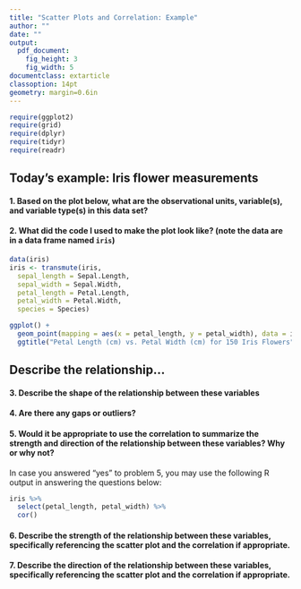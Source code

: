 ```yaml
---
title: "Scatter Plots and Correlation: Example"
author: ""
date: ""
output:
  pdf_document:
    fig_height: 3
    fig_width: 5
documentclass: extarticle
classoption: 14pt
geometry: margin=0.6in
---
```


<style>
  .col2 {
    columns: 2 200px;         /* number of columns and width in pixels*/
    -webkit-columns: 2 200px; /* chrome, safari */
    -moz-columns: 2 200px;    /* firefox */
  }
  .col3 {
    columns: 3 100px;
    -webkit-columns: 3 100px;
    -moz-columns: 3 100px;
  }
</style>

```r
require(ggplot2)
require(grid)
require(dplyr)
require(tidyr)
require(readr)
```

## Today's example: Iris flower measurements

\begin{figure}[!h]
\centering
\includegraphics{Iris_germanica_wikipedia.jpg}
\caption{Iris flower (image source: Wikipedia)}
\end{figure}

#### 1. Based on the plot below, what are the observational units, variable(s), and variable type(s) in this data set?

\vspace{1cm}

#### 2. What did the code I used to make the plot look like? (note the data are in a data frame named `iris`)

\vspace{2cm}

```r
data(iris)
iris <- transmute(iris,
  sepal_length = Sepal.Length,
  sepal_width = Sepal.Width,
  petal_length = Petal.Length,
  petal_width = Petal.Width,
  species = Species)

ggplot() +
  geom_point(mapping = aes(x = petal_length, y = petal_width), data = iris) +
  ggtitle("Petal Length (cm) vs. Petal Width (cm) for 150 Iris Flowers")
```

\newpage

## Describe the relationship...

#### 3. Describe the shape of the relationship between these variables

\vspace{2cm}

#### 4. Are there any gaps or outliers?

\vspace{2cm}

#### 5. Would it be appropriate to use the correlation to summarize the strength and direction of the relationship between these variables?  Why or why not?

\vspace{2cm}

In case you answered "yes" to problem 5, you may use the following R output in answering the questions below:

```r
iris %>%
  select(petal_length, petal_width) %>%
  cor()
```

#### 6. Describe the strength of the relationship between these variables, specifically referencing the scatter plot and the correlation if appropriate.

\vspace{2cm}

#### 7. Describe the direction of the relationship between these variables, specifically referencing the scatter plot and the correlation if appropriate.

\vspace{2cm}
